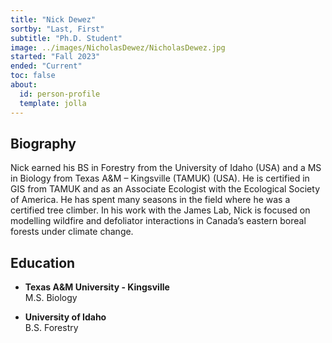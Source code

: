 ```yaml
---
title: "Nick Dewez"
sortby: "Last, First"
subtitle: "Ph.D. Student"
image: ../images/NicholasDewez/NicholasDewez.jpg
started: "Fall 2023"
ended: "Current"
toc: false
about:
  id: person-profile
  template: jolla
---
```


::: {#person-profile}
## Biography

Nick earned his BS in Forestry from the University of Idaho (USA) and a MS in  Biology from Texas A&M – Kingsville (TAMUK) (USA). He is certified in GIS from  TAMUK and as an Associate Ecologist with the Ecological Society of America. He has  spent many seasons in the field where he was a certified tree climber. In his work with the James Lab, Nick is focused on modelling wildfire and defoliator interactions in Canada’s eastern boreal forests under climate change.

## Education

-   **Texas A&M University - Kingsville**<br /> M.S. Biology

-   **University of Idaho** <br /> B.S. Forestry
:::
